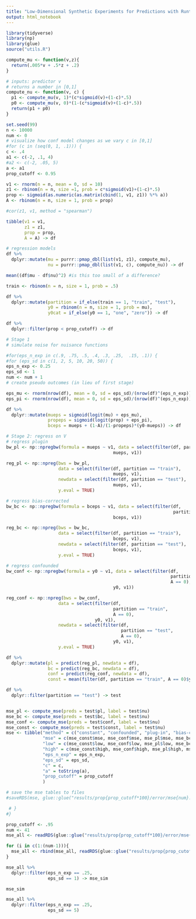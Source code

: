 ```yaml
---
title: "Low-Dimensional Synthetic Experiments for Predictions with Runtime Confounding"
output: html_notebook
---
```




```r
library(tidyverse)
library(np)
library(glue)
source("utils.R")
```

```r
compute_mu <- function(v,z){
  return(.005*v + .5*z + .2)
}

# inputs: predictor v 
# returns a number in [0,1]
compute_nu <- function(v, c) {
  p1 <- compute_mu(v, 1)*(c*sigmoid(v)+(1-c)*.5)
  p0 <- compute_mu(v, 0)*(1-(c*sigmoid(v)+(1-c)*.5))
  return(p1 + p0)
}
```

```r
set.seed(99)
n <- 10000
num <- 0
# visualize how conf model changes as we vary c in [0,1]
#for (c in (seq(0, 1, .1))) { 
c <- .4 
a1 <- c(-2, .1, 4)
#a2 <- c(-2, .05, 5)
a <- a1
prop_cutoff <- 0.95

v1 <- rnorm(n = n, mean = 0, sd = 10)
z1 <- rbinom(n = n, size =1, prob = c*sigmoid(v1)+(1-c)*.5)
prop <- sigmoid(as.numeric(as.matrix(cbind(1, v1, z1)) %*% a))
A <- rbinom(n = n, size = 1, prob = prop)

#cor(z1, v1, method = "spearman")

tibble(v1 = v1, 
       z1 = z1, 
       prop = prop,
       A = A) -> df

# regression models
df %>%
  dplyr::mutate(mu = purrr::pmap_dbl(list(v1, z1), compute_mu),
                nu = purrr::pmap_dbl(list(v1, c), compute_nu)) -> df

mean((df$mu - df$nu)^2) #is this too small of a difference?

train <- rbinom(n = n, size = 1, prob = .5)

df %>% 
  dplyr::mutate(partition = if_else(train == 1, "train", "test"),
                y0 = rbinom(n = n, size = 1, prob = mu),
                y0cat = if_else(y0 == 1, "one", "zero")) -> df

df %>%
  dplyr::filter(prop < prop_cutoff) -> df

# Stage 1
# simulate noise for nuisance functions

#for(eps_n_exp in c(.9, .75, .5, .4, .3, .25,  .15, .1)) {
#for (eps_sd in c(1, 2, 5, 10, 20, 50)) {
eps_n_exp <- 0.25
eps_sd <- 1
num <- num + 1
# create pseudo outcomes (in lieu of first stage)

eps_mu <- rnorm(nrow(df), mean = 0, sd = eps_sd)/(nrow(df)^(eps_n_exp))
eps_pi <- rnorm(nrow(df), mean = 0, sd = eps_sd)/(nrow(df)^(eps_n_exp))

df %>% 
  dplyr::mutate(mueps = sigmoid(logit(mu) + eps_mu),
                propeps = sigmoid(logit(prop) + eps_pi),
                bceps = mueps + (1-A)/(1-propeps)*(y0-mueps)) -> df

# Stage 2: regress on V
# regress plugin
bw_pl <- np::npregbw(formula = mueps ~ v1, data = select(filter(df, partition == "train"), 
                                         mueps, v1))

reg_pl <- np::npreg(bws = bw_pl,
                    data = select(filter(df, partition == "train"), 
                                         mueps, v1), 
                    newdata = select(filter(df, partition == "test"), 
                                         mueps, v1),
                    y.eval = TRUE)

# regress bias-corrected
bw_bc <- np::npregbw(formula = bceps ~ v1, data = select(filter(df, 
                                                                partition == "train"), 
                                         bceps, v1))

reg_bc <- np::npreg(bws = bw_bc,
                    data = select(filter(df, partition == "train"), 
                                         bceps, v1), 
                    newdata = select(filter(df, partition == "test"), 
                                         bceps, v1),
                    y.eval = TRUE)

# regress confounded
bw_conf <- np::npregbw(formula = y0 ~ v1, data = select(filter(df, 
                                                               partition == "train", 
                                                               A == 0), 
                                         y0, v1))

reg_conf <- np::npreg(bws = bw_conf,
                    data = select(filter(df, 
                                         partition == "train", 
                                         A == 0), 
                                  y0, v1), 
                    newdata = select(filter(df, 
                                            partition == "test", 
                                            A == 0), 
                                         y0, v1),
                    y.eval = TRUE)

df %>% 
  dplyr::mutate(pl = predict(reg_pl, newdata = df),
                bc = predict(reg_bc, newdata = df),
                conf = predict(reg_conf, newdata = df),
                const = mean(filter(df, partition == "train", A == 0)$y0)) -> df

df %>%
  dplyr::filter(partition == "test") -> test


mse_pl <- compute_mse(preds = test$pl, label = test$nu)
mse_bc <- compute_mse(preds = test$bc, label = test$nu)
mse_conf <- compute_mse(preds = test$conf, label = test$nu)
mse_const <- compute_mse(preds = test$const, label = test$nu)
mse <- tibble("method" = c("constant", "confounded", "plug-in", "bias-corrected"),
              "mse" = c(mse_const$mse, mse_conf$mse, mse_pl$mse, mse_bc$mse),
              "low" = c(mse_const$low, mse_conf$low, mse_pl$low, mse_bc$low), 
              "high" = c(mse_const$high, mse_conf$high, mse_pl$high, mse_bc$high),
              "eps_n_exp" = eps_n_exp, 
              "eps_sd" = eps_sd, 
              "c" = c,
              "a" = toString(a),
              "prop_cutoff" = prop_cutoff
              )

# save the mse tables to files
#saveRDS(mse, glue::glue("results/prop{prop_cutoff*100}/error/mse{num}.Rds"))

 # }
#}
```

```r
prop_cutoff <- .95
num <- 41
mse_all <- readRDS(glue::glue("results/prop{prop_cutoff*100}/error/mse{num}.Rds"))

for (i in c(1:(num-1))){
  mse_all <- rbind(mse_all, readRDS(glue::glue("results/prop{prop_cutoff*100}/error/mse{i}.Rds")))
}

mse_all %>%
  dplyr::filter(eps_n_exp == .25, 
                eps_sd == 1) -> mse_sim
```


```r
mse_sim
```

```r
mse_all %>%
  dplyr::filter(eps_n_exp == .25, 
                eps_sd == 5)
```
